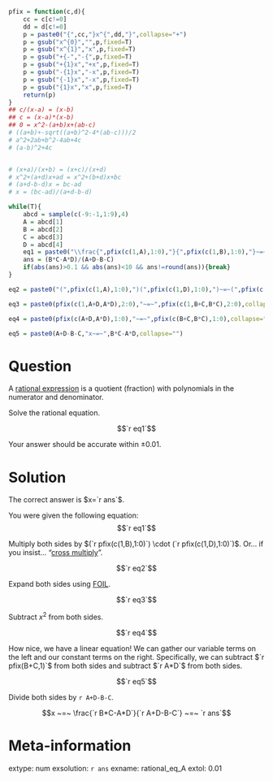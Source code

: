 ```r
pfix = function(c,d){
    cc = c[c!=0]
    dd = d[c!=0]
    p = paste0("{",cc,"}x^{",dd,"}",collapse="+")
    p = gsub("x^{0}","",p,fixed=T)
    p = gsub("x^{1}","x",p,fixed=T)
    p = gsub("+{-","-{",p,fixed=T)
    p = gsub("+{1}x","+x",p,fixed=T)
    p = gsub("-{1}x","-x",p,fixed=T)
    p = gsub("{-1}x","-x",p,fixed=T)
    p = gsub("{1}x","x",p,fixed=T)
    return(p)
}
## c/(x-a) = (x-b)
## c = (x-a)*(x-b)
## 0 = x^2-(a+b)x+(ab-c)
# ((a+b)+-sqrt((a+b)^2-4*(ab-c)))/2
# a^2+2ab+b^2-4ab+4c
# (a-b)^2+4c


# (x+a)/(x+b) = (x+c)/(x+d)
# x^2+(a+d)x+ad = x^2+(b+d)x+bc
# (a+d-b-d)x = bc-ad
# x = (bc-ad)/(a+d-b-d)

while(T){
    abcd = sample(c(-9:-1,1:9),4)
    A = abcd[1]
    B = abcd[2]
    C = abcd[3]
    D = abcd[4]
    eq1 = paste0("\\frac{",pfix(c(1,A),1:0),"}{",pfix(c(1,B),1:0),"}~=~\\frac{",pfix(c(1,C),1:0),"}{",pfix(c(1,D),1:0),"}",collapse="")
    ans = (B*C-A*D)/(A+D-B-C)
    if(abs(ans)>0.1 && abs(ans)<10 && ans!=round(ans)){break}
}

eq2 = paste0("(",pfix(c(1,A),1:0),")(",pfix(c(1,D),1:0),")~=~(",pfix(c(1,C),1:0),")(",pfix(c(1,B),1:0),")",collapse="")

eq3 = paste0(pfix(c(1,A+D,A*D),2:0),"~=~",pfix(c(1,B+C,B*C),2:0),collapse="")

eq4 = paste0(pfix(c(A+D,A*D),1:0),"~=~",pfix(c(B+C,B*C),1:0),collapse="")

eq5 = paste0(A+D-B-C,"x~=~",B*C-A*D,collapse="")


```

Question
========

A [rational expression](https://en.wikipedia.org/wiki/Rational_function) is a quotient (fraction) with polynomials in the numerator and denominator.

Solve the rational equation.

$$`r eq1`$$

Your answer should be accurate within $\pm 0.01$.


Solution
========

The correct answer is $x=`r ans`$.

You were given the following equation:
$$`r eq1`$$

Multiply both sides by $(`r pfix(c(1,B),1:0)`) \cdot (`r pfix(c(1,D),1:0)`)$. Or... if you insist... "[cross multiply](https://en.wikipedia.org/wiki/Cross-multiplication)".

$$`r eq2`$$

Expand both sides using [FOIL](https://en.wikipedia.org/wiki/FOIL_method).

$$`r eq3`$$

Subtract $x^2$ from both sides.

$$`r eq4`$$

How nice, we have a linear equation! We can gather our variable terms on the left and our constant terms on the right. Specifically, we can subtract $`r pfix(B+C,1)`$ from both sides and subtract $`r A*D`$ from both sides.

$$`r eq5`$$

Divide both sides by `r A+D-B-C`.

$$x ~=~ \frac{`r B*C-A*D`}{`r A+D-B-C`} ~=~ `r ans`$$


Meta-information
============
extype: num
exsolution: `r ans`
exname: rational_eq_A
extol: 0.01